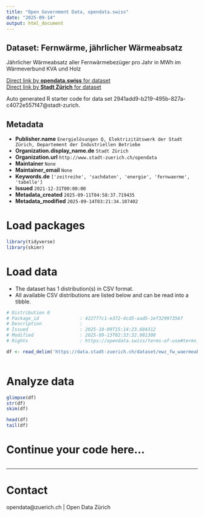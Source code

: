 ```yaml
---
title: "Open Government Data, opendata.swiss"
date: "2025-09-14"
output: html_document
---
```


## Dataset: Fernwärme, jährlicher Wärmeabsatz

Jährlicher Wärmeabsatz aller Fernwärmebezüger pro Jahr in MWh im Wärmeverbund KVA und Holz

[Direct link by **opendata.swiss** for dataset](https://opendata.swiss/de/dataset/fernwarme-jahrlicher-warmeabsatz1)<br>
[Direct link by **Stadt Zürich** for dataset](https://data.stadt-zuerich.ch/dataset/ewz_fw_waermeabsatz_kva_und_holz)

Auto generated R starter code for data set 2941add9-b219-495b-827a-c4072e557f47@stadt-zurich.

## Metadata

- **Publisher.name** `Energielösungen Q, Elektrizitätswerk der Stadt Zürich, Departement der Industriellen Betriebe`
- **Organization.display_name.de** `Stadt Zürich`
- **Organization.url** `http://www.stadt-zuerich.ch/opendata`
- **Maintainer** `None`
- **Maintainer_email** `None`
- **Keywords.de** `['zeitreihe', 'sachdaten', 'energie', 'fernwaerme', 'tabelle']`
- **Issued** `2021-12-31T00:00:00`
- **Metadata_created** `2025-09-11T04:58:37.719435`
- **Metadata_modified** `2025-09-14T03:21:34.107402`


# Load packages

```r

library(tidyverse)
library(skimr)

```

# Load data

-   The dataset has 1 distribution(s) in CSV format.
-   All available CSV distributions are listed below and can be read into a tibble.

```r

# Distribution 0
# Package_id               : 422777c1-e372-4cd5-aad5-1ef32997356f
# Description              : 
# Issued                   : 2025-10-09T15:14:23.684312
# Modified                 : 2025-09-13T02:33:32.981300
# Rights                   : https://opendata.swiss/terms-of-use#terms_open

df <- read_delim('https://data.stadt-zuerich.ch/dataset/ewz_fw_waermeabsatz_kva_und_holz/download/ewz_fw_waermeabsatz_kva_und_holz.csv')



```

# Analyze data

```r

glimpse(df)
str(df)
skim(df)

head(df)
tail(df)

```

# Continue your code here...

```r

```

------------------------------------------------------------------------

# Contact

opendata@zuerich.ch | Open Data Zürich
